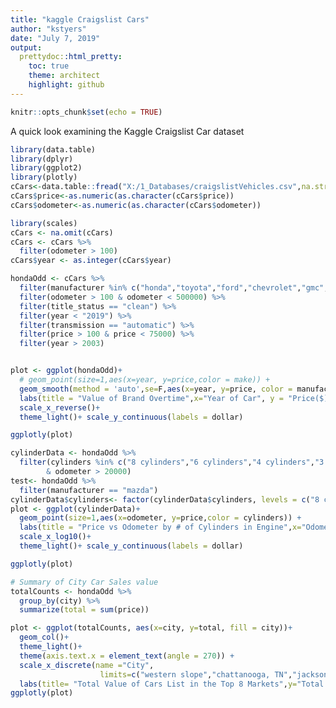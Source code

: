 ```yaml
---
title: "kaggle Craigslist Cars"
author: "kstyers"
date: "July 7, 2019"
output:
  prettydoc::html_pretty:
    toc: true
    theme: architect
    highlight: github
---
```


```r
knitr::opts_chunk$set(echo = TRUE)
```

A quick look examining the Kaggle Craigslist Car dataset

```r
library(data.table)
library(dplyr)
library(ggplot2)
library(plotly)
cCars<-data.table::fread("X:/1_Databases/craigslistVehicles.csv",na.strings=c("", "NA"))
cCars$price<-as.numeric(as.character(cCars$price))
cCars$odometer<-as.numeric(as.character(cCars$odometer))
```

```r
library(scales)
cCars <- na.omit(cCars)
cCars <- cCars %>%
  filter(odometer > 100)
cCars$year <- as.integer(cCars$year)

hondaOdd <- cCars %>%
  filter(manufacturer %in% c("honda","toyota","ford","chevrolet","gmc","volkswagen","bmw","mercedes-benz","kia","nissan","chrysler","jaguar")) %>%
  filter(odometer > 100 & odometer < 500000) %>%
  filter(title_status == "clean") %>%
  filter(year < "2019") %>%
  filter(transmission == "automatic") %>%
  filter(price > 100 & price < 75000) %>%
  filter(year > 2003) 


plot <- ggplot(hondaOdd)+
  # geom_point(size=1,aes(x=year, y=price,color = make)) +
  geom_smooth(method = 'auto',se=F,aes(x=year, y=price, color = manufacturer))+
  labs(title = "Value of Brand Overtime",x="Year of Car", y = "Price($)", color = "Manufacturer")+
  scale_x_reverse()+
  theme_light()+ scale_y_continuous(labels = dollar)

ggplotly(plot)

cylinderData <- hondaOdd %>%
  filter(cylinders %in% c("8 cylinders","6 cylinders","4 cylinders","3 cylinders")
        & odometer > 20000)
test<- hondaOdd %>%
  filter(manufacturer == "mazda")
cylinderData$cylinders<- factor(cylinderData$cylinders, levels = c("8 cylinders","6 cylinders","4 cylinders","3 cylinders"))
plot <- ggplot(cylinderData)+
  geom_point(size=1,aes(x=odometer, y=price,color = cylinders)) +
  labs(title = "Price vs Odometer by # of Cylinders in Engine",x="Odometer", y = "Price($)", color = "Cylinder")+
  scale_x_log10()+
  theme_light()+ scale_y_continuous(labels = dollar)

ggplotly(plot)

# Summary of City Car Sales value
totalCounts <- hondaOdd %>%
  group_by(city) %>%
  summarize(total = sum(price))

plot <- ggplot(totalCounts, aes(x=city, y=total, fill = city))+
  geom_col()+
  theme_light()+
  theme(axis.text.x = element_text(angle = 270)) +
  scale_x_discrete(name ="City", 
                    limits=c("western slope","chattanooga, TN","jacksonville, FL","huntsville / decatur","anchorage / mat-su","vermont","green bay, WI","appleton-oshkosh-FDL")) +
  labs(title= "Total Value of Cars List in the Top 8 Markets",y="Total on the Market Value", fill = "Craigslist Market")+ scale_y_continuous(labels = dollar)
ggplotly(plot)
```